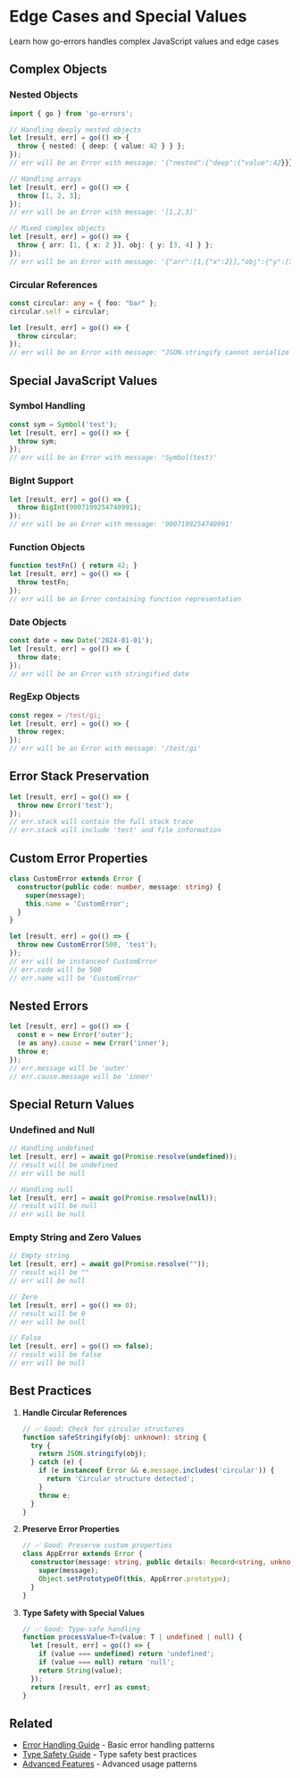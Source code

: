 # Edge Cases and Special Values
Learn how go-errors handles complex JavaScript values and edge cases

## Complex Objects

### Nested Objects

```typescript
import { go } from 'go-errors';

// Handling deeply nested objects
let [result, err] = go(() => {
  throw { nested: { deep: { value: 42 } } };
});
// err will be an Error with message: '{"nested":{"deep":{"value":42}}}'

// Handling arrays
let [result, err] = go(() => {
  throw [1, 2, 3];
});
// err will be an Error with message: '[1,2,3]'

// Mixed complex objects
let [result, err] = go(() => {
  throw { arr: [1, { x: 2 }], obj: { y: [3, 4] } };
});
// err will be an Error with message: '{"arr":[1,{"x":2}],"obj":{"y":[3,4]}}'
```

### Circular References

```typescript
const circular: any = { foo: "bar" };
circular.self = circular;

let [result, err] = go(() => {
  throw circular;
});
// err will be an Error with message: "JSON.stringify cannot serialize cyclic structures."
```

## Special JavaScript Values

### Symbol Handling

```typescript
const sym = Symbol('test');
let [result, err] = go(() => {
  throw sym;
});
// err will be an Error with message: 'Symbol(test)'
```

### BigInt Support

```typescript
let [result, err] = go(() => {
  throw BigInt(9007199254740991);
});
// err will be an Error with message: '9007199254740991'
```

### Function Objects

```typescript
function testFn() { return 42; }
let [result, err] = go(() => {
  throw testFn;
});
// err will be an Error containing function representation
```

### Date Objects

```typescript
const date = new Date('2024-01-01');
let [result, err] = go(() => {
  throw date;
});
// err will be an Error with stringified date
```

### RegExp Objects

```typescript
const regex = /test/gi;
let [result, err] = go(() => {
  throw regex;
});
// err will be an Error with message: '/test/gi'
```

## Error Stack Preservation

```typescript
let [result, err] = go(() => {
  throw new Error('test');
});
// err.stack will contain the full stack trace
// err.stack will include 'test' and file information
```

## Custom Error Properties

```typescript
class CustomError extends Error {
  constructor(public code: number, message: string) {
    super(message);
    this.name = 'CustomError';
  }
}

let [result, err] = go(() => {
  throw new CustomError(500, 'test');
});
// err will be instanceof CustomError
// err.code will be 500
// err.name will be 'CustomError'
```

## Nested Errors

```typescript
let [result, err] = go(() => {
  const e = new Error('outer');
  (e as any).cause = new Error('inner');
  throw e;
});
// err.message will be 'outer'
// err.cause.message will be 'inner'
```

## Special Return Values

### Undefined and Null

```typescript
// Handling undefined
let [result, err] = await go(Promise.resolve(undefined));
// result will be undefined
// err will be null

// Handling null
let [result, err] = await go(Promise.resolve(null));
// result will be null
// err will be null
```

### Empty String and Zero Values

```typescript
// Empty string
let [result, err] = await go(Promise.resolve(""));
// result will be ""
// err will be null

// Zero
let [result, err] = go(() => 0);
// result will be 0
// err will be null

// False
let [result, err] = go(() => false);
// result will be false
// err will be null
```

## Best Practices

1. **Handle Circular References**
   ```typescript
   // ✅ Good: Check for circular structures
   function safeStringify(obj: unknown): string {
     try {
       return JSON.stringify(obj);
     } catch (e) {
       if (e instanceof Error && e.message.includes('circular')) {
         return 'Circular structure detected';
       }
       throw e;
     }
   }
   ```

2. **Preserve Error Properties**
   ```typescript
   // ✅ Good: Preserve custom properties
   class AppError extends Error {
     constructor(message: string, public details: Record<string, unknown>) {
       super(message);
       Object.setPrototypeOf(this, AppError.prototype);
     }
   }
   ```

3. **Type Safety with Special Values**
   ```typescript
   // ✅ Good: Type-safe handling
   function processValue<T>(value: T | undefined | null) {
     let [result, err] = go(() => {
       if (value === undefined) return 'undefined';
       if (value === null) return 'null';
       return String(value);
     });
     return [result, err] as const;
   }
   ```

## Related

- [Error Handling Guide](/docs/guides/error-handling) - Basic error handling patterns
- [Type Safety Guide](/docs/guides/type-safety) - Type safety best practices
- [Advanced Features](/docs/guides/advanced-features) - Advanced usage patterns 